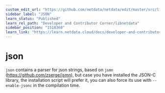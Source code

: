 ```yaml
---
custom_edit_url: "https://github.com/netdata/netdata/edit/master/src/libnetdata/json/README.md"
sidebar_label: "JSON"
learn_status: "Published"
learn_rel_path: "Developer and Contributor Corner/libnetdata"
sidebar_position: "1518360"
learn_link: "https://learn.netdata.cloud/docs/developer-and-contributor-corner/libnetdata/json"
---
```



# json

`json` contains a parser for json strings, based on `jsmn` (<https://github.com/zserge/jsmn>), but case you have installed the JSON-C library, the installation script will prefer it, you can also force its use with `--enable-jsonc` in the compilation time.


